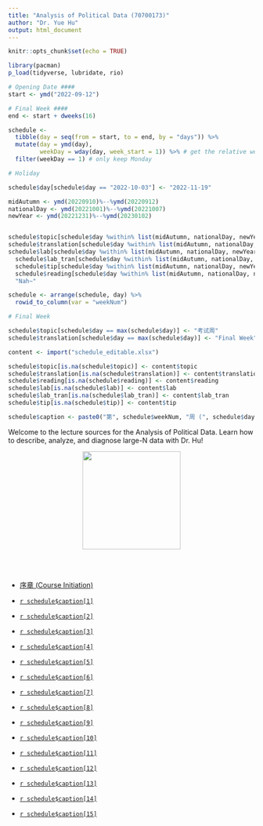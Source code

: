 ---
title: "Analysis of Political Data (70700173)"
author: "Dr. Yue Hu"
output: html_document
---

```{r setup, include=FALSE}
knitr::opts_chunk$set(echo = TRUE)

library(pacman)
p_load(tidyverse, lubridate, rio)
```

```{r calendar, include=FALSE}
# Opening Date ####
start <- ymd("2022-09-12")

# Final Week ####
end <- start + dweeks(16) 

schedule <-
  tibble(day = seq(from = start, to = end, by = "days")) %>%
  mutate(day = ymd(day),
         weekDay = wday(day, week_start = 1)) %>% # get the relative week number
  filter(weekDay == 1) # only keep Monday

# Holiday

schedule$day[schedule$day == "2022-10-03"] <- "2022-11-19"

midAutumn <- ymd(20220910)%--%ymd(20220912)
nationalDay <- ymd(20221001)%--%ymd(20221007)
newYear <- ymd(20221231)%--%ymd(20230102)


schedule$topic[schedule$day %within% list(midAutumn, nationalDay, newYear)] <- "Public Holiday"
schedule$translation[schedule$day %within% list(midAutumn, nationalDay, newYear)] <- "哗啦啦，放假啦！"
schedule$lab[schedule$day %within% list(midAutumn, nationalDay, newYear)] <- 
  schedule$lab_tran[schedule$day %within% list(midAutumn, nationalDay, newYear)] <- 
  schedule$tip[schedule$day %within% list(midAutumn, nationalDay, newYear)] <- 
  schedule$reading[schedule$day %within% list(midAutumn, nationalDay, newYear)] <- 
  "Nah~"

schedule <- arrange(schedule, day) %>% 
  rowid_to_column(var = "weekNum")

# Final Week

schedule$topic[schedule$day == max(schedule$day)] <- "考试周"
schedule$translation[schedule$day == max(schedule$day)] <- "Final Week"

content <- import("schedule_editable.xlsx")

schedule$topic[is.na(schedule$topic)] <- content$topic
schedule$translation[is.na(schedule$translation)] <- content$translation
schedule$reading[is.na(schedule$reading)] <- content$reading
schedule$lab[is.na(schedule$lab)] <- content$lab
schedule$lab_tran[is.na(schedule$lab_tran)] <- content$lab_tran
schedule$tip[is.na(schedule$tip)] <- content$tip

schedule$caption <- paste0("第", schedule$weekNum, "周 (", schedule$day, "): ", schedule$translation, " (", schedule$topic, ")")
```

Welcome to the lecture sources for the Analysis of Political Data.
Learn how to describe, analyze, and diagnose large-N data with Dr. Hu!

<center><img src="images/goodluck.gif" height="200"/></center>

<br><br>


* <a href="/slides_gh/slides/courses/analysisOfPoliticalData/01_courseIntro.html">序章 (Course Initiation)</a>

* <a href="/slides_gh/slides/courses/analysisOfPoliticalData/02_descriptiveStats.html">`r schedule$caption[1]`</a>

* <a href="/slides_gh/slides/courses/analysisOfPoliticalData/03_probability.html">`r schedule$caption[2]`</a>

* <a href="/slides_gh/slides/courses/analysisOfPoliticalData/04_distribution.html">`r schedule$caption[3]`</a>

* <a href="/slides_gh/slides/courses/analysisOfPoliticalData/05_ciSample.html">`r schedule$caption[4]`</a>

* <a href="/slides_gh/slides/courses/analysisOfPoliticalData/06_hypothesis.html">`r schedule$caption[5]`</a>

* <a href="/slides_gh/slides/courses/analysisOfPoliticalData/07_association.html">`r schedule$caption[6]`</a>

* <a href="/slides_gh/slides/courses/analysisOfPoliticalData/08_simpleOLS.html">`r schedule$caption[7]`</a>

* <a href="/slides_gh/slides/courses/analysisOfPoliticalData/09_assumptions.html">`r schedule$caption[8]`</a>

* <a href="/slides_gh/slides/courses/analysisOfPoliticalData/10_multipleRegression.html">`r schedule$caption[9]`</a>

* <a href="/slides_gh/slides/courses/analysisOfPoliticalData/11_specification.html">`r schedule$caption[10]`</a>

* <a href="/slides_gh/slides/courses/analysisOfPoliticalData/12_multiHeter.html">`r schedule$caption[11]`</a>

* <a href="/slides_gh/slides/courses/analysisOfPoliticalData/13_autoEndo.html">`r schedule$caption[12]`</a>

* <a href="/slides_gh/slides/courses/analysisOfPoliticalData/14_moderation.html">`r schedule$caption[13]`</a>

* <a href="/slides_gh/slides/courses/analysisOfPoliticalData/15_logitMissing.html">`r schedule$caption[14]`</a>

* <a href="/slides_gh/slides/courses/analysisOfPoliticalData/16_latentVariable.html">`r schedule$caption[15]`</a>
